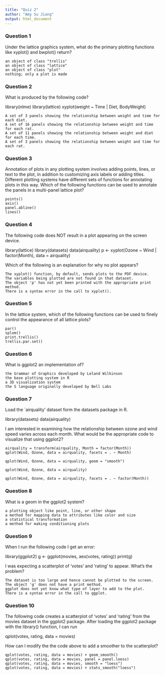 ```yaml
---
title: "Quiz 2"
author: "Amy Su Jiang"
output: html_document
---
```


### Question 1

Under the lattice graphics system, what do the primary plotting functions like xyplot() and bwplot() return?

    an object of class "trellis"
    an object of class "lattice"
    an object of class "plot"
    nothing; only a plot is made

### Question 2

What is produced by the following code?

library(nlme)
library(lattice)
xyplot(weight ~ Time | Diet, BodyWeight)

    A set of 3 panels showing the relationship between weight and time for each diet.
    A set of 16 panels showing the relationship between weight and time for each rat.
    A set of 11 panels showing the relationship between weight and diet for each time.
    A set of 3 panels showing the relationship between weight and time for each rat.

### Question 3

Annotation of plots in any plotting system involves adding points, lines, or text to the plot, in addition to customizing axis labels or adding titles. Different plotting systems have different sets of functions for annotating plots in this way. Which of the following functions can be used to annotate the panels in a multi-panel lattice plot?

    points()
    axis()
    panel.abline()
    lines()

### Question 4

The following code does NOT result in a plot appearing on the screen device.

library(lattice)
library(datasets)
data(airquality)
p <- xyplot(Ozone ~ Wind | factor(Month), data = airquality)

Which of the following is an explanation for why no plot appears?

    The xyplot() function, by default, sends plots to the PDF device.
    The variables being plotted are not found in that dataset.
    The object 'p' has not yet been printed with the appropriate print method.
    There is a syntax error in the call to xyplot().

### Question 5

In the lattice system, which of the following functions can be used to finely control the appearance of all lattice plots?

    par()
    splom()
    print.trellis()
    trellis.par.set()

### Question 6

What is ggplot2 an implementation of?

    the Grammar of Graphics developed by Leland Wilkinson
    the base plotting system in R
    a 3D visualization system
    the S language originally developed by Bell Labs

### Question 7

Load the `airquality' dataset form the datasets package in R.

library(datasets)
data(airquality)

I am interested in examining how the relationship between ozone and wind speed varies across each month. What would be the appropriate code to visualize that using ggplot2?

    airquality = transform(airquality, Month = factor(Month))
    qplot(Wind, Ozone, data = airquality, facets = . ~ Month)
    
    qplot(Wind, Ozone, data = airquality, geom = "smooth")
    
    qplot(Wind, Ozone, data = airquality)
    
    qplot(Wind, Ozone, data = airquality, facets = . ~ factor(Month))

### Question 8

What is a geom in the ggplot2 system?

    a plotting object like point, line, or other shape
    a method for mapping data to attributes like color and size
    a statistical transformation
    a method for making conditioning plots

### Question 9

When I run the following code I get an error:

library(ggplot2)
g <- ggplot(movies, aes(votes, rating))
print(g)

I was expecting a scatterplot of 'votes' and 'rating' to appear. What's the problem?

    The dataset is too large and hence cannot be plotted to the screen.
    The object 'g' does not have a print method.
    ggplot does not yet know what type of layer to add to the plot.
    There is a syntax error in the call to ggplot.

### Question 10

The following code creates a scatterplot of 'votes' and 'rating' from the movies dataset in the ggplot2 package. After loading the ggplot2 package with the library() function, I can run

qplot(votes, rating, data = movies)

How can I modify the the code above to add a smoother to the scatterplot?

    qplot(votes, rating, data = movies) + geom_smooth()
    qplot(votes, rating, data = movies, panel = panel.loess)
    qplot(votes, rating, data = movies, smooth = "loess")
    qplot(votes, rating, data = movies) + stats_smooth("loess")
